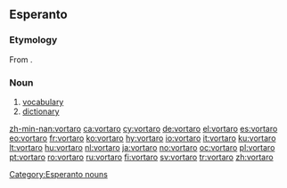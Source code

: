 ==Esperanto==

===Etymology===
From {{suffix|vorto|aro|gloss1=word|gloss2=collection|alt2=ar-|lang=eo}}.

===Noun===
{{eo-noun}}
{{wikipedia|lang=eo}}

# [[vocabulary]]
# [[dictionary]]

<!-- (eo) Publikigo, ĝenerale en formo de libro, kiu donas ordigitan liston aŭ aron ( normale alfabete ) de vortoj, kutime klarigante iliajn signifiojn kaj iufoje enhavante informon pri etimologio, uzo, traduko kaj aliaj elementoj rilataj kun la vorto. Iuj vortaroj listigas la vortojn en pli ol unu lingvo kaŭ donas tradukon en pli ol unu lingvo.-->

[[Category:Esperanto nouns]]

[[zh-min-nan:vortaro]]
[[ca:vortaro]]
[[cy:vortaro]]
[[de:vortaro]]
[[el:vortaro]]
[[es:vortaro]]
[[eo:vortaro]]
[[fr:vortaro]]
[[ko:vortaro]]
[[hy:vortaro]]
[[io:vortaro]]
[[it:vortaro]]
[[ku:vortaro]]
[[lt:vortaro]]
[[hu:vortaro]]
[[nl:vortaro]]
[[ja:vortaro]]
[[no:vortaro]]
[[oc:vortaro]]
[[pl:vortaro]]
[[pt:vortaro]]
[[ro:vortaro]]
[[ru:vortaro]]
[[fi:vortaro]]
[[sv:vortaro]]
[[tr:vortaro]]
[[zh:vortaro]]